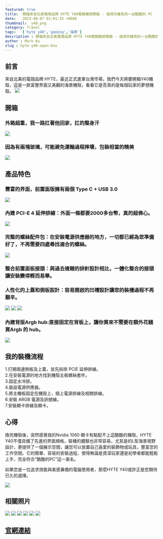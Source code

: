 ```yaml
---
featured: true
title:  開箱來自北美電境品牌 HYTE Y40電競機殼開箱 - 值得你擁有的一台酷酷的 PC
date:   2023-08-07 01:01:35 +0800
thumbnail:  y40.png
category: Travel
tags:   ['hyte y40','gaming','海景']
description : 開箱來自北美電境品牌 HYTE Y40電競機殼開箱 - 值得你擁有的一台酷酷的 PC
author : Mark Ku
slug : hyte-y40-open-box
--- 
```

## 前言
來自北美的電競品牌 HYTE，最近正式進軍台灣市場，我們今天將要開箱Y40機殼，這是一款富豐界面又美觀的海景機殼，看看它是否真的是每個玩家的夢想機殼。
![](https://i.imgur.com/9IOZ7JE.png)

## 開箱
### 外箱超重，我一路扛著他回家，扛的整身汗
![](https://i.imgur.com/pE6VcqD.png)
### 因為有兩塊玻璃，可能避免運輸過程摔壞，包裝相當的精美
![](https://i.imgur.com/v2UsIeR.jpg)

## 產品特色
### 豐富的界面，前置面版擁有兩個 Type C + USB 3.0
![](https://i.imgur.com/ZWPJMBi.png)

### 內建 PCI-E 4 延伸排線：外面一條都要2000多台幣，真的超佛心。
![](https://i.imgur.com/Pb9r0Aw.png)
### 完整的螺絲配件包：在安裝電源供應器的地方，一切都已經為您準備好了，不再需要四處尋找適合的螺絲。
![](https://i.imgur.com/uZgpbLh.jpg)

### 整合前置面板接頭：與過去複雜的排針設計相比，一體化整合的接頭讓安裝變得輕而易舉。
### 人性化的上蓋和側板設計：容易開啟的凹槽設計讓您的裝機過程不再艱辛。
![](https://i.imgur.com/0LeJ4br.jpg)
![](https://i.imgur.com/VX4xPJP.jpg)
![](https://i.imgur.com/44RP6Wf.jpg)
### 內建背版Argb hub:直接固定在背板上，讓你買來不需要在額外花錢買Argb 的 hub。
![](https://i.imgur.com/ooXSbxK.jpg)

## 我的裝機流程
1.打開兩邊側板及上蓋，並先拆除 PCIE 延伸排線。  
2.在安裝電源的地方找到機殼主板螺絲套件。  
3.固定水冷排。  
4.裝設電源供應器。  
5.將主機板固定在機殼上，插上電源排線及相關排線。  
6.安裝 ARGB 電源及訊號線。  
7.安裝顯卡排線及顯卡。  

## 心得
換完機殼後，突然感覺我的Nvidia 1060 顯卡有點配不上這酷酷的機殼，HYTE Y40不僅具備了先進的界面規格，裝機的體驗也非常容易，尤其是的L型海景視野設計，更提供了一個展示空間，讓您可以放置自己喜愛的裝飾物或玩具，豐富您的工作空間。它的簡單、容易的安裝過程，使得無論是資深玩家還是初學者都能輕鬆上手，完全符合“酷酷的PC”這一美名。

如果您是一位追求效能與美感兼備的電腦使用者，那麼HYTE Y40或許正是您期待已久的選擇。

![](https://i.imgur.com/646ZXOW.jpg)

## 相關照片
![](https://i.imgur.com/Xi9L0cm.jpg)
![](https://i.imgur.com/RjT3uGR.jpg)
![](https://i.imgur.com/NSiVpHm.jpg)
![](https://i.imgur.com/moKJDJw.jpg)
![](https://i.imgur.com/fbnykwt.jpg)
![](https://i.imgur.com/OfDGJSB.jpg)

## [官網連結](https://hyte.com/store/y40?v=133)



